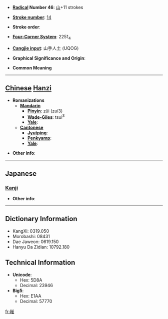* '''[[Wiktionary:Chinese radical index| Radical]] Number 46''': [[Wiktionary:Chinese radical index 山|山]]+11 strokes

* '''[[Wiktionary:Chinese total strokes index|Stroke number]]''': [[Wiktionary:Chinese total strokes index 14|14]]

* '''Stroke order''': 

* '''[[Wiktionary:Chinese four corner index|Four-Corner System]]''': 2251<sub>4</sub>

* '''[[Wiktionary:Chinese Cangjie index|Cangjie input]]''': 山手人土 (UQOG)

* '''Graphical Significance and Origin''': 

* '''Common Meaning'''

----

== [[Chinese]] [[Hanzi]] ==

* '''Romanizations'''
** '''[[Mandarin]]'''
*** '''[[Pinyin]]''': zǔi (zui3)
*** '''[[Wade-Giles]]''': tsui<sup>3</sup>
*** '''[[Yale]]''': 
** '''[[Cantonese]]'''
*** '''[[Jyutping]]''':
*** '''[[Penkyamp]]''': 
*** '''[[Yale]]''': 

* '''Other info''': 

----

==Japanese==
===[[Kanji]]===
{{kanji|on readings=[[すい]] (sui), [[つい]] (tsui), [[さい]] (sai), [[せ]] (se)|kun readings=}}

* '''Other info''':  

----

== Dictionary Information ==

* KangXi: 0319.050
* Morobashi: 08431
* Dae Jaweon: 0619.150
* Hanyu Da Zidian: 10792.180

== Technical Information ==

* '''Unicode''':
** Hex: 5D8A
** Decimal: 23946
* '''Big5''':
** Hex: E1AA
** Decimal: 57770

[[fr:嶊]]